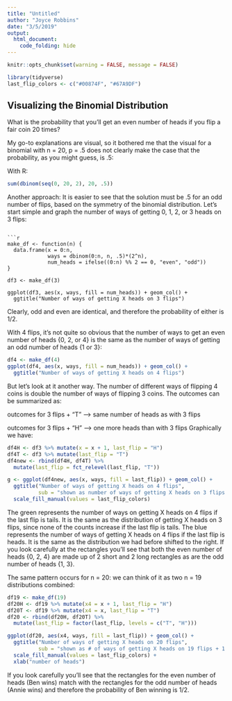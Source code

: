 ```yaml
---
title: "Untitled"
author: "Joyce Robbins"
date: "3/5/2019"
output: 
  html_document:
    code_folding: hide
---
```


```r
knitr::opts_chunk$set(warning = FALSE, message = FALSE)
```

```r
library(tidyverse)
last_flip_colors <- c("#00874F", "#67A9DF")
```


## Visualizing the Binomial Distribution {-}

What is the probability that you'll get an even number of heads if you flip a fair coin 20 times?

My go-to explanations are visual, so it bothered me that the visual for a binomial with n = 20, p = .5 does not clearly make the case that the probability, as you might guess, is .5:

With R:  


```r
sum(dbinom(seq(0, 20, 2), 20, .5))
```

Another approach: It is easier to see that the solution must be .5 for an odd number of flips, based on the symmetry of the binomial distribution. Let's start simple and graph the number of ways of getting 0, 1, 2, or 3 heads on 3 flips:
```

```r
make_df <- function(n) {
  data.frame(x = 0:n, 
             ways = dbinom(0:n, n, .5)*(2^n), 
             num_heads = ifelse((0:n) %% 2 == 0, "even", "odd"))
}

df3 <- make_df(3)

ggplot(df3, aes(x, ways, fill = num_heads)) + geom_col() +
  ggtitle("Number of ways of getting X heads on 3 flips")
```



Clearly, odd and even are identical, and therefore the probability of either is 1/2.

With 4 flips, it's not quite so obvious that the number of ways to get an even number of heads {0, 2, or 4} is the same as the number of ways of getting an odd number of heads {1 or 3}:


```r
df4 <- make_df(4)
ggplot(df4, aes(x, ways, fill = num_heads)) + geom_col() +
  ggtitle("Number of ways of getting X heads on 4 flips")

```


But let's look at it another way. The number of different ways of flipping 4 coins is double the number of ways of flipping 3 coins. The outcomes can be summarized as:

outcomes for 3 flips + "T" --> same number of heads as with 3 flips

outcomes for 3 flips + "H" --> one more heads than with 3 flips 
Graphically we have:

```r
df4H <- df3 %>% mutate(x = x + 1, last_flip = "H")
df4T <- df3 %>% mutate(last_flip = "T")
df4new <- rbind(df4H, df4T) %>% 
  mutate(last_flip = fct_relevel(last_flip, "T")) 

g <- ggplot(df4new, aes(x, ways, fill = last_flip)) + geom_col() +
  ggtitle("Number of ways of getting X heads on 4 flips",
          sub = "shown as number of ways of getting X heads on 3 flips + 1 more flip") +
  scale_fill_manual(values = last_flip_colors)
```


The green represents the number of ways on getting X heads on 4 flips if the last flip is tails. It is the same as the distribution of getting X heads on 3 flips, since none of the counts increase if the last flip is tails. The blue represents the number of ways of getting X heads on 4 flips if the last flip is heads. It is the same as the distribution we had before shifted to the right. If you look carefully at the rectangles you'll see that both the even number of heads {0, 2, 4} are made up of 2 short and 2 long rectangles as are the odd number of heads {1, 3}.

The same pattern occurs for n = 20: we can think of it as two n = 19 distributions combined:



```r
df19 <- make_df(19)
df20H <- df19 %>% mutate(x4 = x + 1, last_flip = "H")
df20T <- df19 %>% mutate(x4 = x, last_flip = "T")
df20 <- rbind(df20H, df20T) %>% 
  mutate(last_flip = factor(last_flip, levels = c("T", "H"))) 

ggplot(df20, aes(x4, ways, fill = last_flip)) + geom_col() +
  ggtitle("Number of ways of getting X heads on 20 flips",
          sub = "shown as # of ways of getting X heads on 19 flips + 1 more flip")  + 
  scale_fill_manual(values = last_flip_colors) +
  xlab("number of heads")
```


If you look carefully you'll see that the rectangles for the even number of heads (Ben wins) match with the rectangles for the odd number of heads (Annie wins) and therefore the probability of Ben winning is 1/2.


